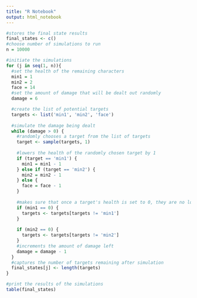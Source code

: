 ---
title: "R Notebook"
output: html_notebook
---

```{r}
#stores the final state results
final_states <- c()
#choose number of simulations to run
n = 10000

#initiate the simulations
for (j in seq(1, n)){
  #set the health of the remaining characters
  min1 = 1
  min2 = 2
  face = 14
  #set the amount of damage that will be dealt out randomly
  damage = 6

  #create the list of potential targets
  targets <- list('min1', 'min2', 'face')
  
  #simulate the damage being dealt
  while (damage > 0) {
    #randomly chooses a target from the list of targets
    target <- sample(targets, 1)
    
    #lowers the health of the randomly chosen target by 1
    if (target == 'min1') {
      min1 = min1 - 1
    } else if (target == 'min2') {
      min2 = min2 - 1
    } else {
      face = face - 1
    }
    
    #makes sure that once a target's health is set to 0, they are no longer a valid target
    if (min1 == 0) {
      targets <- targets[targets != 'min1']
    }
    
    if (min2 == 0) {
      targets <- targets[targets != 'min2']
    }
    #increments the amount of damage left
    damage = damage - 1
  }
  #captures the number of targets remaining after simulation
  final_states[j] <- length(targets)
}

#print the results of the simulations
table(final_states)
```